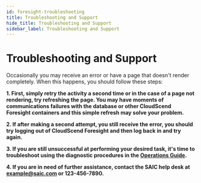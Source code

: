 ```yaml
---
id: foresight-troubleshooting
title: Troubleshooting and Support
hide_title: Troubleshooting and Support
sidebar_label: Troubleshooting and Support
---
```


# Troubleshooting and Support

Occasionally you may receive an error or have a page that doesn't render completely. When this happens, you should follow these steps:

**1. First, simply retry the activity a second time or in the case of a page not rendering, try refreshing the page. You may have moments of communications failures with the database or other CloudScend Foresight containers and this simple refresh may solve your problem.**

**2. If after making a second attempt, you still receive the error, you should try logging out of CloudScend Foresight and then log back in and try again.**

**3. If you are still unsuccessful at performing your desired task, it's time to troubleshoot using the diagnostic procedures in the [Operations Guide](foresight-ops-diagnostic.mdx).**

**4. If you are in need of further assistance, contact the SAIC help desk at example@saic.com or 123-456-7890.**
